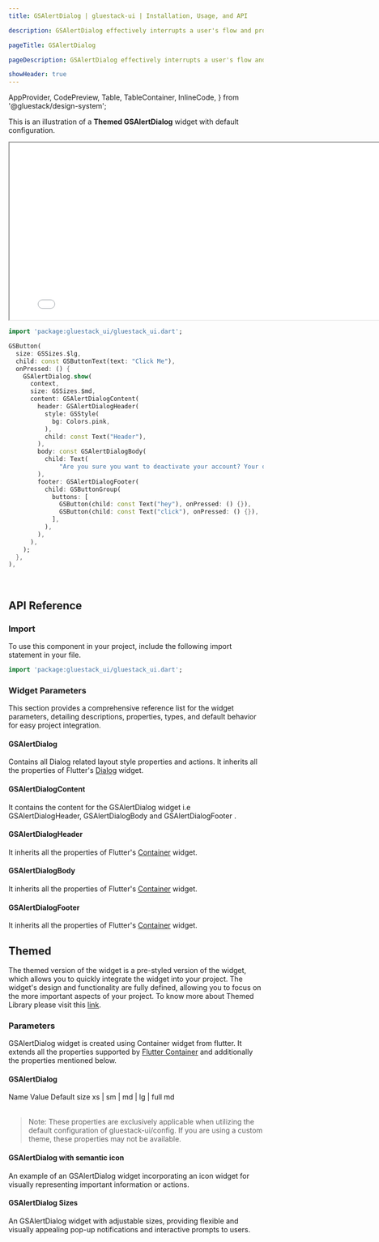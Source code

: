```yaml
---
title: GSAlertDialog | gluestack-ui | Installation, Usage, and API

description: GSAlertDialog effectively interrupts a user's flow and prompts them to take a specific action. It's commonly used for mandatory confirmations or call-to-actions.

pageTitle: GSAlertDialog

pageDescription: GSAlertDialog effectively interrupts a user's flow and prompts them to take a specific action. It's commonly used for mandatory confirmations or call-to-actions.

showHeader: true
---
```




  AppProvider,
  CodePreview,
  Table,
  TableContainer,
  InlineCode,
} from '@gluestack/design-system';

<Meta title="Components/Overlay/AlertDialog" />

This is an illustration of a **Themed GSAlertDialog** widget with default configuration.

<iframe
  src={env.NEXT_PUBLIC_PREVIEW + 'alert-dialog-preview'}
  title="Example"
  width="800"
  height="350"
></iframe>

```dart
import 'package:gluestack_ui/gluestack_ui.dart';

GSButton(
  size: GSSizes.$lg,
  child: const GSButtonText(text: "Click Me"),
  onPressed: () {
    GSAlertDialog.show(
      context,
      size: GSSizes.$md,
      content: GSAlertDialogContent(
        header: GSAlertDialogHeader(
          style: GSStyle(
            bg: Colors.pink,
          ),
          child: const Text("Header"),
        ),
        body: const GSAlertDialogBody(
          child: Text(
              "Are you sure you want to deactivate your account? Your data will be permanently removed and cannot be undone."),
        ),
        footer: GSAlertDialogFooter(
          child: GSButtonGroup(
            buttons: [
              GSButton(child: const Text("hey"), onPressed: () {}),
              GSButton(child: const Text("click"), onPressed: () {}),
            ],
          ),
        ),
      ),
    );
  },
),
```

<br />

## API Reference

### Import

To use this component in your project, include the following import statement in your file.

```dart
import 'package:gluestack_ui/gluestack_ui.dart';
```

### Widget Parameters

This section provides a comprehensive reference list for the widget parameters, detailing descriptions, properties, types, and default behavior for easy project integration.

#### GSAlertDialog

Contains all Dialog related layout style properties and actions.
It inherits all the properties of Flutter's [Dialog](https://api.flutter.dev/flutter/material/Dialog-class.html) widget.

#### GSAlertDialogContent

It contains the content for the GSAlertDialog widget i.e GSAlertDialogHeader, GSAlertDialogBody and GSAlertDialogFooter .

#### GSAlertDialogHeader

It inherits all the properties of Flutter's [Container](https://api.flutter.dev/flutter/widgets/Container-class.html) widget.

#### GSAlertDialogBody

It inherits all the properties of Flutter's [Container](https://api.flutter.dev/flutter/widgets/Container-class.html) widget.

#### GSAlertDialogFooter

It inherits all the properties of Flutter's [Container](https://api.flutter.dev/flutter/widgets/Container-class.html) widget.

## Themed

The themed version of the widget is a pre-styled version of the widget, which allows you to quickly integrate the widget into your project. The widget's design and functionality are fully defined, allowing you to focus on the more important aspects of your project. To know more about Themed Library please visit this [link](https://gluestack.io/ui/docs/core-concepts/themed-library).

### Parameters

GSAlertDialog widget is created using Container widget from flutter. It extends all the properties supported by [Flutter Container](https://api.flutter.dev/flutter/widgets/Container-class.html) and additionally the properties mentioned below.

#### GSAlertDialog

<AppProvider>
  <TableContainer>
    <Table>
      <Table.THead>
        <Table.TR>
          <Table.TH>
            <Table.TText>Name</Table.TText>
          </Table.TH>
          <Table.TH>
            <Table.TText>Value</Table.TText>
          </Table.TH>
          <Table.TH>
            <Table.TText>Default</Table.TText>
          </Table.TH>
        </Table.TR>
      </Table.THead>
      <Table.TBody>
        <Table.TR>
          <Table.TD>
            <Table.TText>
              <InlineCode>size</InlineCode>
            </Table.TText>
          </Table.TD>
          <Table.TD>
            <Table.TText>xs | sm | md | lg | full</Table.TText>
          </Table.TD>
          <Table.TD>
            <Table.TText>md</Table.TText>
          </Table.TD>
        </Table.TR>
      </Table.TBody>
    </Table>
  </TableContainer>
</AppProvider>

> Note: These properties are exclusively applicable when utilizing the default configuration of gluestack-ui/config. If you are using a custom theme, these properties may not be available.

#### GSAlertDialog with semantic icon

An example of an GSAlertDialog widget incorporating an icon widget for visually representing important information or actions.

#### GSAlertDialog Sizes

An GSAlertDialog widget with adjustable sizes, providing flexible and visually appealing pop-up notifications and interactive prompts to users.
